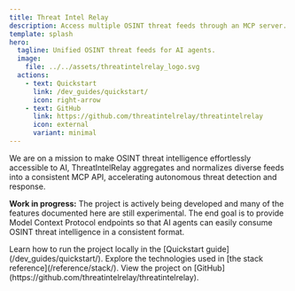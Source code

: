 ```yaml
---
title: Threat Intel Relay
description: Access multiple OSINT threat feeds through an MCP server.
template: splash
hero:
  tagline: Unified OSINT threat feeds for AI agents.
  image:
    file: ../../assets/threatintelrelay_logo.svg
  actions:
    - text: Quickstart
      link: /dev_guides/quickstart/
      icon: right-arrow
    - text: GitHub
      link: https://github.com/threatintelrelay/threatintelrelay
      icon: external
      variant: minimal
---
```



We are on a mission to make OSINT threat intelligence effortlessly accessible to AI, ThreatIntelRelay aggregates and normalizes diverse feeds into a consistent MCP API, accelerating autonomous threat detection and response.

**Work in progress:** The project is actively being developed and many of the features documented here are still experimental. The end goal is to provide Model Context Protocol endpoints so that AI agents can easily consume OSINT threat intelligence in a consistent format.

<CardGrid stagger>
  <Card title="Quickstart" icon="rocket">
    Learn how to run the project locally in the [Quickstart guide](/dev_guides/quickstart/).
  </Card>
  <Card title="Stack Overview" icon="layers">
    Explore the technologies used in [the stack reference](/reference/stack/).
  </Card>
  <Card title="Browse the code" icon="github">
    View the project on [GitHub](https://github.com/threatintelrelay/threatintelrelay).
  </Card>
</CardGrid>
